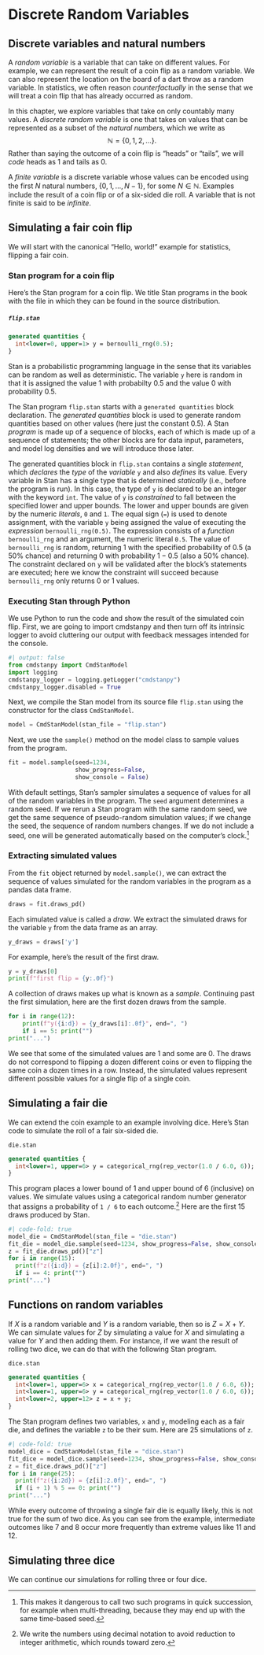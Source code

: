 # Discrete Random Variables

## Discrete variables and natural numbers

A *random variable* is a variable that can take on different values.
For example, we can represent the result of a coin flip as a random
variable. We can also represent the location on the board of a dart
throw as a random variable.  In statistics, we often reason
*counterfactually* in the sense that we will treat a coin flip that
has already occurred as random.

In this chapter, we explore variables that take on only countably many
values. A *discrete random variable* is one that takes on values that can be
represented as a subset of the *natural numbers*, which we write as
$$
\mathbb{N} = \{ 0, 1, 2, \ldots \}.
$$
Rather than saying the outcome of a coin flip is "heads" or "tails",
we will *code* heads as 1 and tails as 0.

A *finite variable* is a discrete variable whose values can be encoded
using the first $N$ natural numbers, $\{ 0, 1, \ldots, N - 1 \}$, for
some $N \in \mathbb{N}$.  Examples include the result of a coin flip
or of a six-sided die roll. A variable that is not finite is said to be
*infinite*.

## Simulating a fair coin flip

We will start with the canonical "Hello, world!" example for
statistics, flipping a fair coin.

### Stan program for a coin flip

Here's the Stan program for a coin flip.  We title Stan programs in
the book with the file in which they can be found in the source distribution.

##### `flip.stan`
```stan
generated quantities {
  int<lower=0, upper=1> y = bernoulli_rng(0.5);
}
```
Stan is a probabilistic programming language in the sense that its
variables can be random as well as deterministic.  The variable `y`
here is random in that it is assigned the value 1 with probabilty 0.5
and the value 0 with probability 0.5. 

The Stan program `flip.stan` starts with a `generated quantities` block
declaration. The *generated quantities* block is used to generate
random quantities based on other values (here just the constant 0.5).
A Stan *program* is made up of a sequence of blocks, each of which is
made up of a sequence of statements; the other blocks are for data
input, parameters, and model log densities and we will introduce those
later.

The generated quantities block in `flip.stan` contains a single
*statement*, which *declares* the *type* of the *variable* `y` and
also *defines* its value. Every variable in Stan has a single type
that is determined *statically* (i.e., before the program is run). In
this case, the type of `y` is declared to be an integer with the
keyword `int`. The value of `y` is *constrained* to fall between the
specified lower and upper bounds.  The lower and upper bounds are
given by the numeric *literals*, `0` and `1`. The equal sign (`=`) is
used to denote assignment, with the variable `y` being assigned the
value of executing the *expression* `bernoulli_rng(0.5)`. The
expression consists of a *function* `bernoulli_rng` and an argument,
the numeric literal `0.5`. The value of `bernoulli_rng` is random,
returning $1$ with the specified probability of $0.5$ (a $50\%$
chance) and returning $0$ with probability $1 - 0.5$ (also a $50\%$
chance).  The constraint declared on `y` will be validated after the
block's statements are executed; here we know the constraint will
succeed because `bernoulli_rng` only returns 0 or 1 values.


### Executing Stan through Python

We use Python to run the code and show the result of the simulated
coin flip.  First, we are going to import cmdstanpy and then turn off
its intrinsic logger to avoid cluttering our output with feedback
messages intended for the console.

```python
#| output: false
from cmdstanpy import CmdStanModel
import logging
cmdstanpy_logger = logging.getLogger("cmdstanpy")
cmdstanpy_logger.disabled = True
```

Next, we compile the Stan model from its source file `flip.stan` using
the constructor for the class `CmdStanModel`.

```python
model = CmdStanModel(stan_file = "flip.stan")
```

Next, we use the `sample()` method on the model class to sample values
from the program.

```python
fit = model.sample(seed=1234,
                   show_progress=False,
                   show_console = False)
```

With default settings, Stan's sampler simulates a sequence of values
for all of the random variables in the program. The `seed` argument
determines a random seed. If we rerun a Stan program with the same
random seed, we get the same sequence of pseudo-random simulation
values; if we change the seed, the sequence of random numbers changes.
If we do not include a seed, one will be generated automatically based
on the computer's clock.^[This makes it dangerous to call two such
programs in quick succession, for example when multi-threading,
because they may end up with the same time-based seed.]


### Extracting simulated values

From the `fit` object returned by `model.sample()`, we can extract the
sequence of values simulated for the random variables in the program
as a pandas data frame. 

```python
draws = fit.draws_pd()
```

Each simulated value is called a *draw*.  We extract the simulated
draws for the variable `y` from the data frame as an array.

```python
y_draws = draws['y']
```

For example, here's the result of the first draw.

```python
y = y_draws[0]
print(f"first flip = {y:.0f}")
```

A collection of draws makes up what is known as a *sample*.
Continuing past the first simulation, here are the first dozen draws
from the sample.

```python
for i in range(12):
    print(f"y({i:d}) = {y_draws[i]:.0f}", end=", ")
    if i == 5: print("")
print("...")
```

We see that some of the simulated values are 1 and some are 0.  The
draws do not correspond to flipping a dozen different coins or even to
flipping the same coin a dozen times in a row.  Instead, the simulated
values represent different possible values for a single flip of a
single coin.


## Simulating a fair die

We can extend the coin example to an example involving dice.  Here's
Stan code to simulate the roll of a fair six-sided die.

`die.stan`
```stan
generated quantities {
  int<lower=1, upper=6> y = categorical_rng(rep_vector(1.0 / 6.0, 6));
}
```

This program places a lower bound of 1 and upper bound of 6
(inclusive) on values.  We simulate values using a categorical
random number generator that assigns a probability of `1 / 6` to each
outcome.^[We write the numbers using decimal notation to avoid
reduction to integer arithmetic, which rounds toward zero.]  Here are
the first 15 draws produced by Stan.

```python
#| code-fold: true
model_die = CmdStanModel(stan_file = "die.stan")
fit_die = model_die.sample(seed=1234, show_progress=False, show_console=False)
z = fit_die.draws_pd()["z"]
for i in range(15):
  print(f"z({i:d}) = {z[i]:2.0f}", end=", ")
  if i == 4: print("")
print("...")
```

## Functions on random variables

If $X$ is a random variable and $Y$ is a random variable, then so is
$Z = X + Y$.  We can simulate values for $Z$ by simulating a value for
$X$ and simulating a value for $Y$ and then adding them.  For
instance, if we want the result of rolling two dice, we can do that
with the following Stan program.

`dice.stan`
```stan
generated quantities {
  int<lower=1, upper=6> x = categorical_rng(rep_vector(1.0 / 6.0, 6));
  int<lower=1, upper=6> y = categorical_rng(rep_vector(1.0 / 6.0, 6));
  int<lower=2, upper=12> z = x + y;
}
```

The Stan program defines two variables, `x` and `y`, modeling each as
a fair die, and defines the variable `z` to be their sum.  Here are 25
simulations of `z`.

```python
#| code-fold: true
model_dice = CmdStanModel(stan_file = "dice.stan")
fit_dice = model_dice.sample(seed=1234, show_progress=False, show_console=False)
z = fit_dice.draws_pd()["z"]
for i in range(25):
  print(f"z({i:2d}) = {z[i]:2.0f}", end=", ")
  if (i + 1) % 5 == 0: print("")
print("...")
```

While every outcome of throwing a single fair die is equally likely,
this is not true for the sum of two dice.  As you can see from the
example, intermediate outcomes like 7 and 8 occur more frequently than
extreme values like 11 and 12.

## Simulating three dice

We can continue our simulations for rolling three or four dice.  
